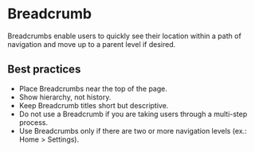 
# Breadcrumb

Breadcrumbs enable users to quickly see their location within a path of navigation and move up to a parent level if desired.

## Best practices

- Place Breadcrumbs near the top of the page.
- Show hierarchy, not history.
- Keep Breadcrumb titles short but descriptive.
- Do not use a Breadcrumb if you are taking users through a multi-step process.
- Use Breadcrumbs only if there are two or more navigation levels (ex.: Home > Settings).

<Demo src='pages/components/breadcrumb/Breadcrumb' />
